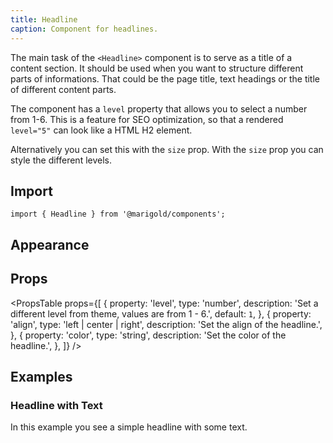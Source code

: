 ```yaml
---
title: Headline
caption: Component for headlines.
---
```


The main task of the `<Headline>` component is to serve as a title of a content section.
It should be used when you want to structure different parts of informations. That could be the page title, text headings or the title of different content parts.

The component has a `level` property that allows you to select a number from 1-6. This is a feature for SEO optimization, so that a rendered `level="5"` can look like a HTML H2 element.

Alternatively you can set this with the `size` prop.
With the `size` prop you can style the different levels.

## Import

```tsx
import { Headline } from '@marigold/components';
```

## Appearance

<AppearanceTable component={title} />

## Props

<PropsTable
  props={[
    {
      property: 'level',
      type: 'number',
      description: 'Set a different level from theme, values are from 1 - 6.',
      default: `1`,
    },
    {
      property: 'align',
      type: 'left | center | right',
      description: 'Set the align of the headline.',
    },
    {
      property: 'color',
      type: 'string',
      description: 'Set the color of the headline.',
    },
  ]}
/>

## Examples

### Headline with Text

In this example you see a simple headline with some text.

<ComponentDemo file="./headline.demo.tsx" />
